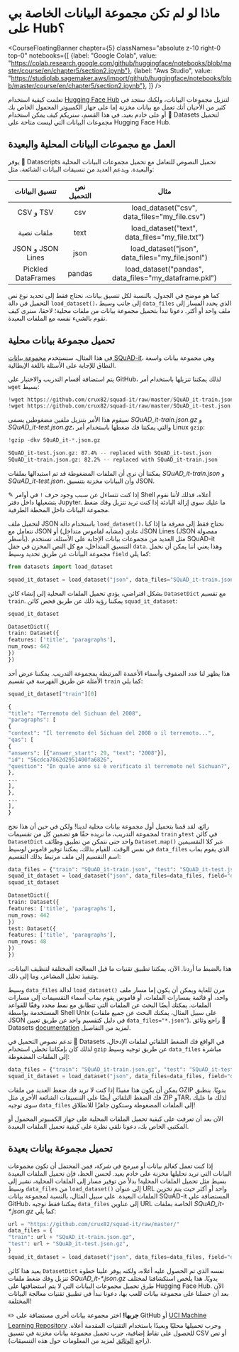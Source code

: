 # ماذا لو لم تكن مجموعة البيانات الخاصة بي على Hub؟ 

<CourseFloatingBanner chapter={5}
classNames="absolute z-10 right-0 top-0"
notebooks={[
{label: "Google Colab", value: "https://colab.research.google.com/github/huggingface/notebooks/blob/master/course/en/chapter5/section2.ipynb"},
{label: "Aws Studio", value: "https://studiolab.sagemaker.aws/import/github/huggingface/notebooks/blob/master/course/en/chapter5/section2.ipynb"},
]} /> 

تعلمت كيفية استخدام [Hugging Face Hub](https://huggingface.co/datasets) لتنزيل مجموعات البيانات، ولكنك ستجد في كثير من الأحيان أنك تعمل مع بيانات مخزنة إما على جهاز الكمبيوتر المحمول الخاص بك أو على خادم بعيد. في هذا القسم، سنريكم كيف يمكن استخدام 🤗 Datasets لتحميل مجموعات البيانات التي ليست متاحة على Hugging Face Hub. 

## العمل مع مجموعات البيانات المحلية والبعيدة 

يوفر 🤗 Datascripts تحميل النصوص للتعامل مع تحميل مجموعات البيانات المحلية والبعيدة. ويدعم العديد من تنسيقات البيانات الشائعة، مثل: 

| تنسيق البيانات | نص التحميل | مثال |
| :----------------: | :------------: | :-----------------------------------------------------: |
| CSV و TSV | csv | load_dataset("csv", data_files="my_file.csv") |
| ملفات نصية | text | load_dataset("text", data_files="my_file.txt") |
| JSON و JSON Lines | json | load_dataset("json", data_files="my_file.jsonl") |
| Pickled DataFrames | pandas | load_dataset("pandas", data_files="my_dataframe.pkl") | 

كما هو موضح في الجدول، بالنسبة لكل تنسيق بيانات، نحتاج فقط إلى تحديد نوع نص التحميل في دالة `load_dataset()`، إلى جانب وسيط `data_files` الذي يحدد المسار إلى ملف واحد أو أكثر. دعونا نبدأ بتحميل مجموعة بيانات من ملفات محلية؛ لاحقا، سنرى كيف نقوم بالشيء نفسه مع الملفات البعيدة. 

## تحميل مجموعة بيانات محلية 

في هذا المثال، سنستخدم [مجموعة بيانات SQuAD-it](https://github.com/crux82/squad-it/)، وهي مجموعة بيانات واسعة النطاق للإجابة على الأسئلة باللغة الإيطالية. 

يتم استضافة أقسام التدريب والاختبار على GitHub، لذلك يمكننا تنزيلها باستخدام أمر `wget` بسيط: 

```python
!wget https://github.com/crux82/squad-it/raw/master/SQuAD_it-train.json.gz
!wget https://github.com/crux82/squad-it/raw/master/SQuAD_it-test.json.gz
``` 

سيقوم هذا الأمر بتنزيل ملفين مضغوطين يسمى *SQuAD_it-train.json.gz* و *SQuAD_it-test.json.gz*، والتي يمكننا فك ضغطها باستخدام أمر Linux `gzip`: 

```python
!gzip -dkv SQuAD_it-*.json.gz
``` 

```bash
SQuAD_it-test.json.gz: 87.4% -- replaced with SQuAD_it-test.json
SQuAD_it-train.json.gz: 82.2% -- replaced with SQuAD_it-train.json
``` 

يمكننا أن نرى أن الملفات المضغوطة قد تم استبدالها بملفات _SQuAD_it-train.json_ و _SQuAD_it-test.json_، وأن البيانات مخزنة بتنسيق JSON. 

<Tip> 

✎ إذا كنت تتساءل عن سبب وجود حرف `!` في أوامر Shell أعلاه، فذلك لأننا نقوم بتشغيلها داخل دفتر Jupyter. ما عليك سوى إزالة البادئة إذا كنت تريد تنزيل وفك ضغط مجموعة البيانات داخل المحطة الطرفية. 

</Tip> 

لتحميل ملف JSON باستخدام دالة `load_dataset()`، نحتاج فقط إلى معرفة ما إذا كنا نتعامل مع JSON عادي (مشابه لقاموس متداخل) أو JSON Lines (JSON مفصولة بأسطر). مثل العديد من مجموعات بيانات الإجابة على الأسئلة، تستخدم SQuAD-it التنسيق المتداخل، مع كل النص المخزن في حقل `data`. وهذا يعني أننا يمكن أن نحمل مجموعة البيانات عن طريق تحديد وسيط `field` كما يلي: 

```py
from datasets import load_dataset

squad_it_dataset = load_dataset("json", data_files="SQuAD_it-train.json", field="data")
``` 

بشكل افتراضي، يؤدي تحميل الملفات المحلية إلى إنشاء كائن `DatasetDict` مع تقسيم `train`. يمكننا رؤية ذلك عن طريق فحص كائن `squad_it_dataset`: 

```py
squad_it_dataset
``` 

```python out
DatasetDict({
train: Dataset({
features: ['title', 'paragraphs'],
num_rows: 442
})
})
``` 

هذا يظهر لنا عدد الصفوف وأسماء الأعمدة المرتبطة بمجموعة التدريب. يمكننا عرض أحد الأمثلة عن طريق الفهرسة في تقسيم `train` كما يلي: 

```py
squad_it_dataset["train"][0]
``` 

```python out
{
"title": "Terremoto del Sichuan del 2008",
"paragraphs": [
{
"context": "Il terremoto del Sichuan del 2008 o il terremoto...",
"qas": [
{
"answers": [{"answer_start": 29, "text": "2008"}],
"id": "56cdca7862d2951400fa6826",
"question": "In quale anno si è verificato il terremoto nel Sichuan?",
},
...
],
},
...
],
}
``` 

رائع، لقد قمنا بتحميل أول مجموعة بيانات محلية لدينا! ولكن في حين أن هذا نجح لمجموعة التدريب، ما نريده حقًا هو تضمين كل من تقسيمات `train` و`test` في كائن `DatasetDict` واحد حتى نتمكن من تطبيق وظائف `Dataset.map()` عبر كلا التقسيمين في نفس الوقت. للقيام بذلك، يمكننا توفير قاموس لوسيط `data_files` الذي يقوم بماب اسم التقسيم إلى ملف مرتبط بذلك التقسيم: 

```py
data_files = {"train": "SQuAD_it-train.json", "test": "SQuAD_it-test.json"}
squad_it_dataset = load_dataset("json", data_files=data_files, field="data")
squad_it_dataset
``` 

```python out
DatasetDict({
train: Dataset({
features: ['title', 'paragraphs'],
num_rows: 442
})
test: Dataset({
features: ['title', 'paragraphs'],
num_rows: 48
})
})
``` 

هذا بالضبط ما أردنا. الآن، يمكننا تطبيق تقنيات ما قبل المعالجة المختلفة لتنظيف البيانات، وتنفيذ تحليل المشاعر، وما إلى ذلك. 

<Tip> 

وسيط `data_files` لدالة `load_dataset()` مرن للغاية ويمكن أن يكون إما مسار ملف واحد، أو قائمة بمسارات الملفات، أو قاموس يقوم بماب أسماء التقسيمات إلى مسارات الملفات. يمكنك أيضًا البحث عن الملفات التي تتطابق مع نمط محدد وفقًا للقواعد المستخدمة بواسطة Shell Unix (على سبيل المثال، يمكنك البحث عن جميع ملفات JSON في دليل كتقسيم واحد عن طريق تعيين `data_files="*.json"`). راجع وثائق 🤗 Datasets [documentation](https://huggingface.co/docs/datasets/loading#local-and-remote-files) لمزيد من التفاصيل. 

</Tip> 

تدعم نصوص التحميل في 🤗 Datasets في الواقع فك الضغط التلقائي لملفات الإدخال، لذلك كان بإمكاننا تخطي استخدام `gzip` عن طريق توجيه وسيط `data_files` مباشرة إلى الملفات المضغوطة: 

```py
data_files = {"train": "SQuAD_it-train.json.gz", "test": "SQuAD_it-test.json.gz"}
squad_it_dataset = load_dataset("json", data_files=data_files, field="data")
``` 

يمكن أن يكون هذا مفيدًا إذا كنت لا تريد فك ضغط العديد من ملفات GZIP يدويًا. ينطبق فك الضغط التلقائي أيضًا على التنسيقات الشائعة الأخرى مثل ZIP وTAR، لذلك ما عليك سوى توجيه `data_files` إلى الملفات المضغوطة وستكون جاهزًا للانطلاق! 

الآن بعد أن تعرفت على كيفية تحميل الملفات المحلية على جهاز الكمبيوتر المحمول أو المكتبي الخاص بك، دعونا نلقي نظرة على كيفية تحميل الملفات البعيدة. 

## تحميل مجموعة بيانات بعيدة 

إذا كنت تعمل كعالم بيانات أو مبرمج في شركة، فمن المحتمل أن تكون مجموعات البيانات التي تريد تحليلها مخزنة على خادم بعيد. لحسن الحظ، فإن تحميل الملفات البعيدة بسيط مثل تحميل الملفات المحلية! بدلاً من توفير مسار إلى الملفات المحلية، نشير إلى وسيط `data_files` من `load_dataset()` إلى عنوان URL واحد أو أكثر حيث يتم تخزين الملفات البعيدة. على سبيل المثال، بالنسبة لمجموعة بيانات SQuAD-it المستضافة على GitHub، يمكننا فقط توجيه `data_files` إلى عناوين URL الخاصة بملفات _SQuAD_it-*.json.gz_ كما يلي: 

```py
url = "https://github.com/crux82/squad-it/raw/master/"
data_files = {
"train": url + "SQuAD_it-train.json.gz",
"test": url + "SQuAD_it-test.json.gz",
}
squad_it_dataset = load_dataset("json", data_files=data_files, field="data")
``` 

يعيد هذا كائن `DatasetDict` نفسه الذي تم الحصول عليه أعلاه، ولكنه يوفر علينا خطوة تنزيل وفك ضغط ملفات _SQuAD_it-*.json.gz_ يدويًا. هذا يلخص استكشافنا لمختلف طرق تحميل مجموعات البيانات التي لا يتم استضافتها على Hugging Face Hub. الآن بعد أن حصلنا على مجموعة بيانات للعب بها، دعونا نبدأ في تطبيق تقنيات معالجة البيانات المختلفة! 

<Tip> 

✏️ **جربها!** اختر مجموعة بيانات أخرى مستضافة على GitHub أو [UCI Machine Learning Repository](https://archive.ics.uci.edu/ml/index.php) وجرب تحميلها محليًا وبعيدًا باستخدام التقنيات المقدمة أعلاه. للحصول على نقاط إضافية، جرب تحميل مجموعة بيانات مخزنة في تنسيق CSV أو نص (راجع [الوثائق](https://huggingface.co/docs/datasets/loading#local-and-remote-files) لمزيد من المعلومات حول هذه التنسيقات). 

</Tip>
